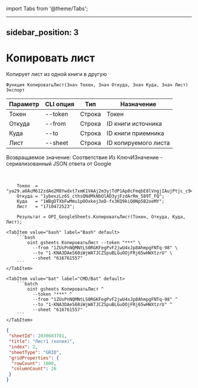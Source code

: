 ﻿import Tabs from '@theme/Tabs';

---
sidebar_position: 3
---

# Копировать лист
 Копирует лист из одной книги в другую



`Функция КопироватьЛист(Знач Токен, Знач Откуда, Знач Куда, Знач Лист) Экспорт`

  | Параметр | CLI опция | Тип | Назначение |
  |-|-|-|-|
  | Токен | --token | Строка | Токен |
  | Откуда | --from | Строка | ID книги источника |
  | Куда | --to | Строка | ID книги приемника |
  | Лист | --sheet | Строка | ID копируемого листа |

  
  Возвращаемое значение:   Соответствие Из КлючИЗначение - сериализованный JSON ответа от Google

<br/>




```bsl title="Пример кода"
    Токен  = "ya29.a0AcM612zdAe2M8Ywdxt7xmK1VAAj2m3yjTdP1Ap8cFmqbE8lVngjIAujPtjc_c94MCuKNLfn7MSssBd6NfMXDQDrHMUv7Fgjp7cjuXk68n...";
    Откуда = "1ybexzLz6S_cthsQNdMkNbOlAD3yjFzdArRm_589T_FQ";
    Куда   = "1WBgDTXbFwMmu1pOOxkej3eD-fx3KQ9kiQ0Np5B2oeMY";
    Лист   = "1710472523";

    Результат = OPI_GoogleSheets.КопироватьЛист(Токен, Откуда, Куда, Лист);
```
    

 <Tabs>
  
    <TabItem value="bash" label="Bash" default>
        ```bash
            oint gsheets КопироватьЛист --token "***" \
              --from "1ZUsPnNQMNtLS0RGKFegPvF2jwU4xJp8AhmpgFNTq-98" \
              --to "1-KNA3DAeS60iWjWATJCZSpuBLGuOOjFRj65wHWXtzrU" \
              --sheet "616761557"
        ```
    </TabItem>
  
    <TabItem value="bat" label="CMD/Bat" default>
        ```batch
            oint gsheets КопироватьЛист ^
              --token "***" ^
              --from "1ZUsPnNQMNtLS0RGKFegPvF2jwU4xJp8AhmpgFNTq-98" ^
              --to "1-KNA3DAeS60iWjWATJCZSpuBLGuOOjFRj65wHWXtzrU" ^
              --sheet "616761557"
        ```
    </TabItem>
</Tabs>


```json title="Результат"
{
 "sheetId": 2030603781,
 "title": "Лист1 (копия)",
 "index": 2,
 "sheetType": "GRID",
 "gridProperties": {
  "rowCount": 1000,
  "columnCount": 26
 }
}
```
